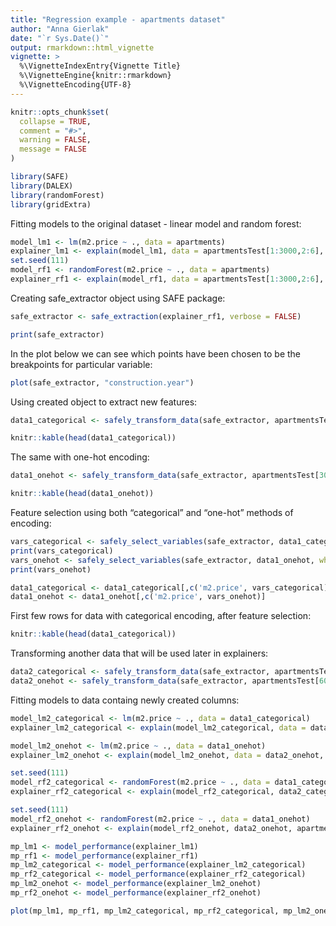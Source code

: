 ```yaml
---
title: "Regression example - apartments dataset"
author: "Anna Gierlak"
date: "`r Sys.Date()`"
output: rmarkdown::html_vignette
vignette: >
  %\VignetteIndexEntry{Vignette Title}
  %\VignetteEngine{knitr::rmarkdown}
  %\VignetteEncoding{UTF-8}
---
```


```r
knitr::opts_chunk$set(
  collapse = TRUE,
  comment = "#>",
  warning = FALSE,
  message = FALSE
)
```

```r
library(SAFE)
library(DALEX)
library(randomForest)
library(gridExtra)
```

Fitting models to the original dataset - linear model and random forest:

```r
model_lm1 <- lm(m2.price ~ ., data = apartments)
explainer_lm1 <- explain(model_lm1, data = apartmentsTest[1:3000,2:6], y = apartmentsTest[1:3000,1], label = "lm1")
set.seed(111)
model_rf1 <- randomForest(m2.price ~ ., data = apartments)
explainer_rf1 <- explain(model_rf1, data = apartmentsTest[1:3000,2:6], y = apartmentsTest[1:3000,1], label = "rf1")
```


Creating safe_extractor object using SAFE package:

```r
safe_extractor <- safe_extraction(explainer_rf1, verbose = FALSE)
```

```r
print(safe_extractor)
```

In the plot below we can see which points have been chosen to be the breakpoints for particular variable: 

```r
plot(safe_extractor, "construction.year")
```

Using created object to extract new features:

```r
data1_categorical <- safely_transform_data(safe_extractor, apartmentsTest[3001:6000,], encoding = "categorical", verbose = FALSE)
```

```r
knitr::kable(head(data1_categorical))
```

The same with one-hot encoding:

```r
data1_onehot <- safely_transform_data(safe_extractor, apartmentsTest[3001:6000,], encoding = "one-hot", verbose = FALSE)
```

```r
knitr::kable(head(data1_onehot))
```

Feature selection using both "categorical" and "one-hot" methods of encoding:

```r
vars_categorical <- safely_select_variables(safe_extractor, data1_categorical, which_y = 2, encoding = "categorical", verbose = FALSE)
print(vars_categorical)
vars_onehot <- safely_select_variables(safe_extractor, data1_onehot, which_y = 2, encoding = "one-hot", verbose = FALSE)
print(vars_onehot)

data1_categorical <- data1_categorical[,c('m2.price', vars_categorical)]
data1_onehot <- data1_onehot[,c('m2.price', vars_onehot)]

```

First few rows for data with categorical encoding, after feature selection:

```r
knitr::kable(head(data1_categorical))
```

Transforming another data that will be used later in explainers:

```r
data2_categorical <- safely_transform_data(safe_extractor, apartmentsTest[6001:9000,], encoding = "categorical", verbose = FALSE)[,c('m2.price', vars_categorical)]
data2_onehot <- safely_transform_data(safe_extractor, apartmentsTest[6001:9000,], encoding = "one-hot", verbose = FALSE)[,c('m2.price', vars_onehot)]
```




Fitting models to data containg newly created columns:

```r
model_lm2_categorical <- lm(m2.price ~ ., data = data1_categorical)
explainer_lm2_categorical <- explain(model_lm2_categorical, data = data2_categorical, y = apartmentsTest[6001:9000,1], label = "lm2 - categorical")

model_lm2_onehot <- lm(m2.price ~ ., data = data1_onehot)
explainer_lm2_onehot <- explain(model_lm2_onehot, data = data2_onehot, y = apartmentsTest[6001:9000,1], label = "lm2 - onehot")

set.seed(111)
model_rf2_categorical <- randomForest(m2.price ~ ., data = data1_categorical)
explainer_rf2_categorical <- explain(model_rf2_categorical, data2_categorical, apartmentsTest[6001:9000,1], label = "rf2 - categorical")

set.seed(111)
model_rf2_onehot <- randomForest(m2.price ~ ., data = data1_onehot)
explainer_rf2_onehot <- explain(model_rf2_onehot, data2_onehot, apartmentsTest[6001:9000,1], label = "rf2 - onehot")
```


```r
mp_lm1 <- model_performance(explainer_lm1)
mp_rf1 <- model_performance(explainer_rf1)
mp_lm2_categorical <- model_performance(explainer_lm2_categorical)
mp_rf2_categorical <- model_performance(explainer_rf2_categorical)
mp_lm2_onehot <- model_performance(explainer_lm2_onehot)
mp_rf2_onehot <- model_performance(explainer_rf2_onehot)
```

```r
plot(mp_lm1, mp_rf1, mp_lm2_categorical, mp_rf2_categorical, mp_lm2_onehot, mp_rf2_onehot, geom = "boxplot")
```


